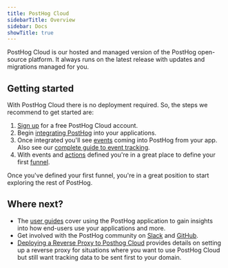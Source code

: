 ```yaml
---
title: PostHog Cloud
sidebarTitle: Overview
sidebar: Docs
showTitle: true
---
```


PostHog Cloud is our hosted and managed version of the PostHog open-source platform. It always runs on the latest release with updates and migrations managed for you.

## Getting started

With PostHog Cloud there is no deployment required. So, the steps we recommend to get started are:

1. [Sign up](https://app.posthog.com/signup?src=cloud-index) for a free PostHog Cloud account.
2. Begin [integrating PostHog](/docs/integrate) into your applications.
3. Once integrated you'll see [events](/docs/user-guides/events) coming into PostHog from your app. Also see our [complete guide to event tracking](/docs/tutorials/event-tracking-guide).
4. With events and [actions](/docs/user-guides/actions) defined you're in a great place to define your first [funnel](/docs/user-guides/funnels).

Once you've defined your first funnel, you're in a great position to start exploring the rest of PostHog.

## Where next?

- The [user guides](/docs/user-guides) cover using the PostHog application to gain insights into how end-users use your applications and more.
- Get involved with the PostHog community on [Slack](/slack) and [GitHub](https://github.com/posthog).
- [Deploying a Reverse Proxy to Posthog Cloud](/docs/cloud/proxy) provides details on setting up a reverse proxy for situations where you want to use PostHog Cloud but still want tracking data to be sent first to your domain.
